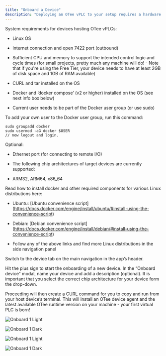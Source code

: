 ```yaml
---
title: "Onboard a Device"
description: "Deploying an OTee vPLC to your setup requires a hardware device on your network from which it can be run. This could be an existing, physical and open PLC, or any off-the-shelf hardware that fulfils the system requirements (see below). "
---
```


<Tip>

System requirements for devices hosting OTee vPLCs: 

* Linux OS

* Internet connection and open 7422 port (outbound)

* Sufficient CPU and memory to support the intended control logic and cycle times (for small projects, pretty much any machine will do! - Note that if you're using the Free Tier, your device needs to have at least 2GB of disk space and 1GB of RAM available)

* CURL and tar installed on the OS

* Docker and ‘docker compose’ (v2 or higher) installed on the OS (see next info box below)

* Current user needs to be part of the Docker user group (or use sudo)

To add your own user to the Docker user group, run this command:

```
sudo groupadd docker
sudo usermod -aG docker $USER
// now logout and login.
```

Optional:

* Ethernet port (for connecting to remote I/O)

* The following chip architectures of target devices are currently supported:

* ARM32, ARM64, x86_64

</Tip>

<Tip>

Read how to install docker and other required components for various Linux distributions here:

* Ubuntu: [Ubuntu convenience script] (https://docs.docker.com/engine/install/ubuntu/#install-using-the-convenience-script) 

* Debian: [Debian convenience script] (https://docs.docker.com/engine/install/debian/#install-using-the-convenience-script) 

* Follow any of the above links and find more Linux distributions in the side navigation panel

</Tip>

Switch to the device tab on the main navigation in the app’s header.

Hit the plus sign to start the onboarding of a new device. In the “Onboard device” modal, name your device and add a description (optional). It is important that you select the correct chip architecture for your device form the drop-down. 

Proceeding will then create a CURL command for you to copy and run from your host device’s terminal. This will install an OTee device agent and the latest available OTee runtime version on your machine - your first virtual PLC is born!

<img
  className="block dark:hidden"
  src="/images/onboard-device-1.png"
  alt="Onboard 1 Light"
/>

<img
  className="hidden dark:block"
  src="/images/onboard-device-1.png"
  alt="Onboard 1 Dark"
/>

<img
  className="block dark:hidden"
  src="/images/onboard-device-2.png"
  alt="Onboard 1 Light"
/>

<img
  className="hidden dark:block"
  src="/images/onboard-device-2.png"
  alt="Onboard 1 Dark"
/>